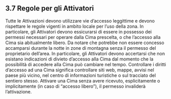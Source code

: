 ## 3.7 Regole per gli Attivatori

Tutte le Attivazioni devono utilizzare vie d’accesso leggittime e devono rispettare le regole vigenti in ambito locale per l’uso della zona. In particolare, gli Attivatori devono essicurarsi di essere in possesso dei permessi necessari per operare dalla Cima prescelta, o che l’accesso alla Cima sia abitualmente libero. Da notare che potrebbe non essere concesso accamparsi durante la notte in zone di montagna senza il permesso del proprietario dell’area. In particolare, gli Attivatori devono accertarsi che non esistano indicazioni di divieto d'accesso alla Cima dal momento che la possibilità di accedere alla Cima può cambiare nel tempo. Controllare i diritti d’accesso ad una Cima significa controllare siti web, mappe, avvisi nel paese più vicino, nel centro di informazioni turistiche o sul tracciato del sentiero stesso. Attivare una Cima senza avere ricevuto, esplicitamente o implicitamente (in caso di “accesso libero”), il permesso invaliderà l’attivazione.